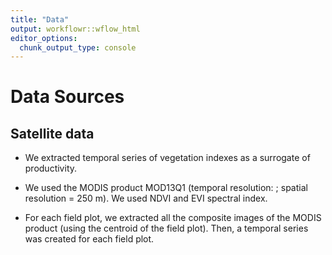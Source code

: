 ```yaml
---
title: "Data"
output: workflowr::wflow_html
editor_options:
  chunk_output_type: console
---
```


# Data Sources

## Satellite data 

- We extracted temporal series of vegetation indexes as a surrogate of productivity. 

- We used the MODIS product MOD13Q1 (temporal resolution: ; spatial resolution = 250 m). We used NDVI and EVI spectral index. 

- For each field plot, we extracted all the composite images of the MODIS product (using the centroid of the field plot). Then, a temporal series was created for each field plot. 

```r

```

